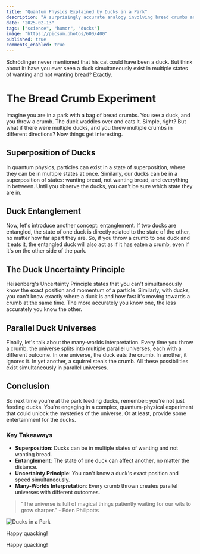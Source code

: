 ```yaml
---
title: "Quantum Physics Explained by Ducks in a Park"
description: "A surprisingly accurate analogy involving bread crumbs and parallel universes."
date: "2025-02-13"
tags: ["science", "humor", "ducks"]
image: "https://picsum.photos/600/400"
published: true
comments_enabled: true
---
```


Schrödinger never mentioned that his cat could have been a duck. But think about it: have you ever seen a duck simultaneously exist in multiple states of wanting and not wanting bread? Exactly.

# The Bread Crumb Experiment

Imagine you are in a park with a bag of bread crumbs. You see a duck, and you throw a crumb. The duck waddles over and eats it. Simple, right? But what if there were multiple ducks, and you threw multiple crumbs in different directions? Now things get interesting.

## Superposition of Ducks

In quantum physics, particles can exist in a state of superposition, where they can be in multiple states at once. Similarly, our ducks can be in a superposition of states: wanting bread, not wanting bread, and everything in between. Until you observe the ducks, you can't be sure which state they are in.

## Duck Entanglement

Now, let's introduce another concept: entanglement. If two ducks are entangled, the state of one duck is directly related to the state of the other, no matter how far apart they are. So, if you throw a crumb to one duck and it eats it, the entangled duck will also act as if it has eaten a crumb, even if it's on the other side of the park.

## The Duck Uncertainty Principle

Heisenberg's Uncertainty Principle states that you can't simultaneously know the exact position and momentum of a particle. Similarly, with ducks, you can't know exactly where a duck is and how fast it's moving towards a crumb at the same time. The more accurately you know one, the less accurately you know the other.

## Parallel Duck Universes

Finally, let's talk about the many-worlds interpretation. Every time you throw a crumb, the universe splits into multiple parallel universes, each with a different outcome. In one universe, the duck eats the crumb. In another, it ignores it. In yet another, a squirrel steals the crumb. All these possibilities exist simultaneously in parallel universes.

## Conclusion

So next time you're at the park feeding ducks, remember: you're not just feeding ducks. You're engaging in a complex, quantum-physical experiment that could unlock the mysteries of the universe. Or at least, provide some entertainment for the ducks.

### Key Takeaways

- **Superposition**: Ducks can be in multiple states of wanting and not wanting bread.
- **Entanglement**: The state of one duck can affect another, no matter the distance.
- **Uncertainty Principle**: You can't know a duck's exact position and speed simultaneously.
- **Many-Worlds Interpretation**: Every crumb thrown creates parallel universes with different outcomes.

> "The universe is full of magical things patiently waiting for our wits to grow sharper." - Eden Phillpotts

![Ducks in a Park](https://picsum.photos/600/400)

Happy quacking!

Happy quacking!
